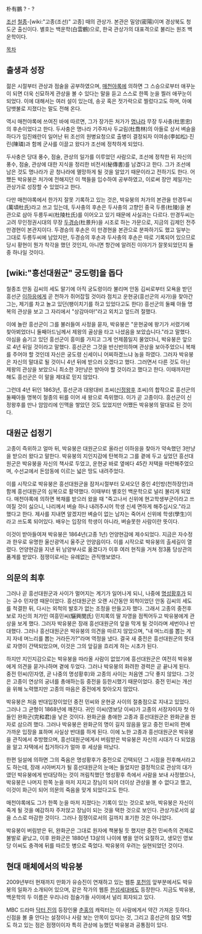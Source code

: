 朴有鵬
? - ?

[[조선]] [[철종]]-[wiki:"고종(조선)" 고종] 때의 관상가. 본관은 밀양(密陽)이며 경상북도 청도군 출신이다.
별호는 백운학(白雲鶴)으로, 한국 관상가의 대표격으로 불리는 원조 백운학이다.

[[목차]]

== 출생과 성장 ==
젊은 시절부터 관상과 점술을 공부하였으며, [[매천야록]]에 의하면 그 스승으로부터 애꾸눈이 되면 더욱 신묘하게 관상을 볼 수 있다는 말을 듣고 스스로 한쪽 눈을 찔러 애꾸눈이 되었다. 이에 대해서는 여러 설이 있는데, 송곳 혹은 젓가락으로 찔렀다고도 하며, 아예 담뱃불로 지졌다는 말도 전해 온다.

역시 매천야록에 쓰여진 바에 따르면, 그가 장가든 처가가 [[명나라]] 무장 두사충(杜思忠)의 후손이었다고 한다. 두사충은 명나라 기주자사 두교림(杜喬林)의 아들로 상서 벼슬을 하다가 임진왜란이 일어난 뒤 조선의 원병요청으로 출병이 결정되자 이여송(李如松)·진린(陳璘)과 함께 군사를 이끌고 왔다가 조선에 정착하게 되었다.

두사충은 당대 풍수, 점술, 관상의 일가를 이루었던 사람으로, 조선에 정착한 뒤 자신의 풍수, 점술, 관상에 대한 지식을 정리한 비전서(秘傳書)를 남겼다고 한다. 그가 조선에 남은 것도 명나라가 곧 청나라에 멸망하게 될 것을 알았기 때문이라고 전하기도 한다. 어쨌든 박유붕은 처가에 전해지던 이 책들을 입수하여 공부하였고, 이로써 장안 제일가는 관상가로 성장할 수 있었다고 한다.

다만 매천야록에서 한가지 잘못 기록하고 있는 것은, 박유붕의 처가의 본관을 만경두씨(萬頃杜氏)라고 쓰고 있는데, 두사충의 후손은 두사충의 고향인 중국 두릉(杜陵)을 본관으로 삼아 두릉두씨(杜陵杜氏)를 이어오고 있기 때문에 사실과는 다르다. 만경두씨는 고려 무인정권시대의 무장 [[두경승]](杜景升)을 시조로 하는 가문으로, 지금의 김제인 전주 만경현이 본관지이다. 두경승의 후손은 이 만경현을 본관으로 분파하기도 했고 일부는 그대로 두릉두씨에 남았지만, 두경승의 후손과 두사충의 후손은 따로 기록되어 있으므로 당시 황현이 뭔가 착각을 했던 것인지, 아니면 항간에 알려진 이야기가 잘못되었던지 둘 중 하나일 것이다.

== [wiki:"흥선대원군" 궁도령]을 돕다 ==
철종조 안동 김씨의 세도 말기에 아직 궁도령이라 불리며 안동 김씨로부터 모욕을 받던 흥선군 [[이하응]]에게 곧 천하가 쥐어잡힐 것이라 점치고 운현궁(흥선군의 사가)을 찾아간 그는, 제기를 차고 놀고 있던(팽이치기를 하고 있었다고도 한다) 흥선군의 둘째 아들 명복의 관상을 보고 그 자리에서 "상감마마!"라고 외치고 엎드려 절했다.

이에 놀란 흥선군이 그를 불러들여 사정을 묻자, 박유붕은 "운현궁에 왕기가 서렸기에 찾아뵈었더니 둘째아드님께서 제왕의 골상을 타고 나셨음을 보았습니다."라고 말했다. 야심을 숨기고 있던 흥선군이 흥미를 가지고 그게 언제쯤일지 물었더니, 박유붕은 앞으로 4년 뒤일 것이라고 말했다. 흥선군은 그것을 반신반의하며 관상을 보아주었으니 복채를 주어야 할 것인데 자신은 궁도령 신세이니 어찌하겠느냐 농을 하였다. 그러자 박유붕은 자신의 말대로 될 것이니 4년 뒤에 받으러 오겠다고 했다. 그러면서 다른 것도 아닌 제왕의 관상을 보았으니 최소한 3만냥은 받아야 할 것이라고 했다고 한다. 이때까지만 해도 흥선군은 이 말을 제대로 믿지 않았다.

그런데 4년 뒤인 1863년, 흥선군과 대왕대비 조씨([[신정왕후]] 조씨)의 합작으로 흥선군의 둘째아들 명복이 철종의 뒤를 이어 새 왕으로 즉위했다. 이가 곧 고종이다. 흥선군이 신정왕후를 만나 암암리에 인맥을 쌓았던 것도 있었지만 어쨌든 박유붕의 말대로 된 것이다.

== 대원군 섭정기 ==
고종이 즉위하고 얼마 뒤, 박유붕은 대원군으로 올라선 이하응을 찾아가 약속했던 3만냥을 받으러 왔다고 말한다. 박유붕의 지인지감에 탄복하고 그를 곁에 두고 싶었던 흥선대원군은 박유붕을 자신의 책사로 두었고, 운현궁 바로 옆에다 45칸 저택을 마련해주었으며, 수선교에서 돈암동에 이르는 넓은 땅도 내려주었다.

이를 시작으로 박유붕은 흥선대원군을 잠저시절부터 모셔오던 중인 4인방(천하장안)과 함께 흥선대원군의 심복으로 활약했다. 이때부터 별호인 백운학으로 널리 불리게 되었다. 매천야록에 의하면 복채를 받으러 왔을 때 "죽고나서 신위에 현고학생부군이라고 쓰여질 것이 싫으니, 나리께서 벼슬 하나 내려주시어 학생 신세 면하게 해주십시오."라고 했다고 한다. 제사를 지내면 알겠지만 벼슬이 없는 남자는 죽어서 신위에 학생(學生)이라고 쓰도록 되어있다. 배우는 입장의 학생이 아니라, 벼슬못한 사람이란 뜻이다.

이것이 받아들여져 박유붕은 1864년(고종 1년) 언양현감에 제수되었다. 지금은 자수정과 한우로 유명한 울산광역시 울주군 언양읍이다. 이를 시작으로 박유붕의 출세길이 열렸다. 언양현감을 지낸 뒤 남양부사로 옮겼다가 이후 여러 현직을 거쳐 정3품 당상관의 품계를 받았다. 점쟁이로서는 유례없는 관직행보였다.

== 의문의 최후 ==
그러나 곧 흥선대원군과 사이가 멀어지는 계기가 일어나게 되니, 나중에 [[명성황후]]가 되는 규수 민자영 때문이었다. 흥선대원군은 오랜 시간동안 외척이었던 안동 김씨의 세도를 척결한 뒤, 다시는 외척의 발호가 없는 조정을 만들고자 했다. 그래서 고종의 중전후보로 자신의 처가인 여흥민씨(驪興閔氏) 민치록의 딸 자영을 점찍어두고 박유붕에게 관상을 보게 했다. 그러자 박유붕은 장래 흥선대원군의 앞을 막게 될 것이라며 세번이나 반대했다. 그러나 흥선대원군은 박유붕의 의견을 따르지 않았으며, "내 며느리를 뽑는 게지 자네 며느리를 뽑는 거라든가?"라며 역정을 냈다. 결국 새 중전은 흥선대원군의 뜻대로 자영이 간택되었으며, 이것은 그의 앞길을 흐리게 하는 시초가 된다.

하지만 지인지감으로는 박유붕을 따라올 사람이 없었기에 흥선대원군은 여전히 박유붕에게 의견을 묻거나하며 곁에 두었다. 그러나 박유붕의 화려한 경력은 곧 끝나게 된다. 중전 민씨(민자영, 곧 나중의 명성황후)와 고종의 사이는 처음엔 그닥 좋지 않았다. 그것은 고종이 연상의 궁녀를 총애하는등 중전을 등한시했기 때문이었다. 중전 민씨는 개선을 위해 노력했지만 고종의 마음은 중전에게 찾아오지 않았다.

박유붕은 처음 반대입장이었던 중전 민씨와 운현궁 사이의 절충점으로 지내고 있었다. 그러나 그 균형이 1868년에 깨진다. 귀인 이씨(영보당 이씨)가 고종의 서장자이자 첫 아들인 완화군(完和君)을 낳은 것이다. 완화군을 총애한 고종과 흥선대원군은 완화군을 원자로 삼으려 했다. 그러나 박유붕은 완화군의 명이 길지 않음을 알고 중전 민씨의 편에 가까운 입장을 표하며 사실상 반대를 하게 된다. 이에 노한 고종과 흥선대원군은 박유붕을 관직에서 추방했으며, 흥선대원군에게서 버림받은 박유붕은 자신의 시대가 다 되었음을 알고 자택에서 칩거하다가 얼마 후 세상을 떠났다.

한편 일설에 의하면 그의 죽음은 명성황후가 중전으로 간택되던 그 시점을 전후해서라고도 하는데, 장래 시아버지가 될 흥선대원군의 눈에는 들었지만 결정적으로 관상의 대가였던 박유붕에게 반대당하는 것이 꺼림칙했던 명성황후 측에서 사람을 보내 사정했으나, 박유붕은 나머지 한쪽 눈을 마저 지지고 장님이 되어 더이상 관상을 볼 수 없다고 했고, 이것이 화근이 되어 의문의 죽음을 맞게 되었다고도 한다.

매천야록에도 그가 한쪽 눈을 마저 지졌다는 기록이 있는 것으로 보아, 박유붕은 자신이 죽게 될 것을 예감하자 주저앉고 장님이 되는 것을 택한 것으로 보인다. 관상가로서의 삶을 스스로 마감한 것이다. 그러나 점쟁이로서의 길까지 포기한 것은 아니었다.

박유붕이 버림받은 뒤, 완화군은 그대로 원자에 책봉될 듯 했지만 중전 민씨측의 견제로 불발로 끝났고, 이후 완화군은 1880년 13살의 나이에 병을 얻어 요절하고, 생모인 영보당 이씨도 충격에 뒤를 따르듯 병으로 죽었다. 박유붕의 우려는 실현되었던 것이다.

== 현대 매체에서의 박유붕 ==
2009년부터 현재까지 만화가 유승진이 연재하고 있는 웹툰 [[포천]]의 앞부분에서도 박유붕의 일화가 소개되어 있으며, 같은 작가의 웹툰 [[한섬세대]]에도 등장한다. 지금도 박유붕, 백운학의 두 이름은 우리나라 점술가들 사이에서 널리 회자되고 있다.

MBC 드라마 [[닥터 진]]의 등장인물 [[춘홍]]의 캐릭터는 이 사람에게서 약간 가져온 듯하다. 신점을 볼 줄 안다는 설정이나 사람 보는 안목이 있다는 것, 그리고 흥선군의 참모 역할도 하고 있는 점은 점쟁이이자 특히 관상에 능했던 박유붕과 공통점이 있다. 
